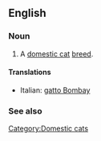 ==English==

===Noun===
{{en-noun|sg=[[Bombay]] [[cat]]}}

# A [[domestic cat]] [[breed]].

====Translations====
{{trans-top|domestic cat breed}}
* Italian: [[gatto Bombay]]
{{trans-mid}}
{{trans-bottom}}

===See also===
{{wikipedia|Bombay (cat)}}
{{commonscat|Bombay cats}}

[[Category:Domestic cats]]